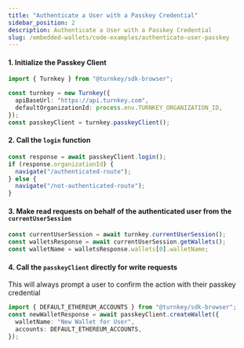 ```yaml
---
title: "Authenticate a User with a Passkey Credential"
sidebar_position: 2
description: Authenticate a User with a Passkey Credential
slug: /embedded-wallets/code-examples/authenticate-user-passkey
---
```



#### 1. Initialize the Passkey Client

```typescript
import { Turnkey } from "@turnkey/sdk-browser";

const turnkey = new Turnkey({
  apiBaseUrl: "https://api.turnkey.com",
  defaultOrganizationId: process.env.TURNKEY_ORGANIZATION_ID,
});
const passkeyClient = turnkey.passkeyClient();
```

#### 2. Call the `login` function

```typescript
const response = await passkeyClient.login();
if (response.organizationId) {
  navigate("/authenticated-route");
} else {
  navigate("/not-authenticated-route");
}
```

#### 3. Make read requests on behalf of the authenticated user from the `currentUserSession`

```typescript
const currentUserSession = await turnkey.currentUserSession();
const walletsResponse = await currentUserSession.getWallets();
const walletName = walletsResponse.wallets[0].walletName;
```

#### 4. Call the `passkeyClient` directly for write requests

This will always prompt a user to confirm the action with their passkey credential

```typescript
import { DEFAULT_ETHEREUM_ACCOUNTS } from "@turnkey/sdk-browser";
const newWalletResponse = await passkeyClient.createWallet({
  walletName: "New Wallet for User",
  accounts: DEFAULT_ETHEREUM_ACCOUNTS,
});
```
